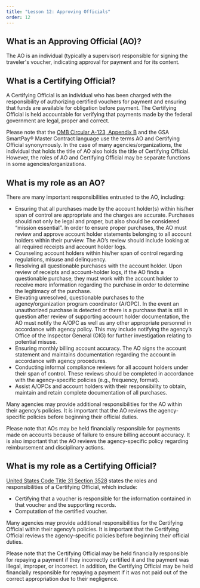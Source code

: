 ```yaml
---
title: "Lesson 12: Approving Officials"
order: 12
---
```

## What is an Approving Official (AO)?
The AO is an individual (typically a supervisor) responsible for signing the traveler's voucher, indicating approval for payment and for its content. 

## What is a Certifying Official?
A Certifying Official is an individual who has been charged with the responsibility of authorizing certified vouchers for payment and ensuring that funds are available for obligation before payment. The Certifying Official is held accountable for verifying that payments made by the federal government are legal, proper and correct.

Please note that the [OMB Circular A-123, Appendix B](https://www.whitehouse.gov/wp-content/uploads/2019/08/Issuance-of-Revised-Appendix-B-to-OMB-Circular-A-123.pdf) and the GSA SmartPay® Master Contract language use the terms AO and Certifying Official synonymously. In the case of many agencies/organizations, the individual that holds the title of AO also holds the title of Certifying Official. However, the roles of AO and Certifying Official may be separate functions in some agencies/organizations.

## What is my role as an AO?
There are many important responsibilities entrusted to the AO, including:
- Ensuring that all purchases made by the account holder(s) within his/her span of control are appropriate and the charges are accurate. Purchases should not only be legal and proper, but also should be considered “mission essential”. In order to ensure proper purchases, the AO must review and approve account holder statements belonging to all account holders within their purview. The AO’s review should include looking at all required receipts and account holder logs.
- Counseling account holders within his/her span of control regarding regulations, misuse and delinquency.
- Resolving all questionable purchases with the account holder. Upon review of receipts and account-holder logs, if the AO finds a questionable purchase, they must work with the account holder to receive more information regarding the purchase in order to determine the legitimacy of the purchase.
- Elevating unresolved, questionable purchases to the agency/organization program coordinator (A/OPC). In the event an unauthorized purchase is detected or there is a purchase that is still in question after review of supporting account holder documentation, the AO must notify the A/OPC as well as any other appropriate personnel in accordance with agency policy. This may include notifying the agency’s Office of the Inspector General (OIG) for further investigation relating to potential misuse.
- Ensuring monthly billing account accuracy. The AO signs the account statement and maintains documentation regarding the account in accordance with agency procedures.
- Conducting informal compliance reviews for all account holders under their span of control. These reviews should be completed in accordance with the agency-specific policies (e.g., frequency, format).
- Assist A/OPCs and account holders with their responsibility to obtain, maintain and retain complete documentation of all purchases.

Many agencies may provide additional responsibilities for the AO within their agency’s policies. It is important that the AO reviews the agency-specific policies before beginning their official duties.

Please note that AOs may be held financially responsible for payments made on accounts because of failure to ensure billing account accuracy. It is also important that the AO reviews the agency-specific policy regarding reimbursement and disciplinary actions. 

## What is my role as a Certifying Official?
[United States Code Title 31 Section 3528](https://uscode.house.gov/view.xhtml?path=/prelim@title31/subtitle3&edition=prelim) states the roles and responsibilities of a Certifying Official, which include:
- Certifying that a voucher is responsible for the information contained in that voucher and the supporting records.
- Computation of the certified voucher.

Many agencies may provide additional responsibilities for the Certifying Official within their agency’s policies. It is important that the Certifying Official reviews the agency-specific policies before beginning their official duties.

Please note that the Certifying Official may be held financially responsible for repaying a payment if they incorrectly certified it and the payment was illegal, improper, or incorrect. In addition, the Certifying Official may be held financially responsible for repaying a payment if it was not paid out of the correct appropriation due to their negligence.

